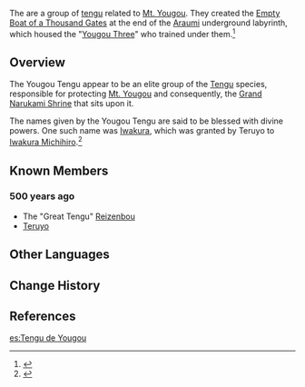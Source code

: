 {{stub|this could have history of Reizenbou and Teruyo included}}
{{Terminology Infobox
|type         = Lore
|type2        = 
|region       = Inazuma
}}
The {{Lang|'''Yougou Tengu'''|ja=影向天狗|ja_rm=Yougou Tengu}} are a group of [[tengu]] related to [[Mt. Yougou]]. They created the [[Empty Boat of a Thousand Gates]] at the end of the [[Araumi]] underground labyrinth, which housed the "[[Yougou Three]]" who trained under them.<ref>{{Ref/Quest|The Narukami Trail}}</ref>

==Overview==
The Yougou Tengu appear to be an elite group of the [[Tengu]] species, responsible for protecting [[Mt. Yougou]] and consequently, the [[Grand Narukami Shrine]] that sits upon it.

The names given by the Yougou Tengu are said to be blessed with divine powers. One such name was [[Iwakura Clan|Iwakura]], which was granted by Teruyo to [[Iwakura Michihiro]].<ref>{{Ref/Arti|Magnificent Tsuba}}</ref>

==Known Members==
===500 years ago===
* The "Great Tengu" [[Reizenbou]]
* [[Teruyo]]

==Other Languages==
{{Other Languages
|en      = Yougou Tengu
|zhs     = 影向天狗
|zhs_rm  = Yǐngxiàng Tiāngǒu
|zht     = 影向天狗
|zht_rm  = Yǐngxiàng Tiāngǒu
|zh_tl   = Yougou Tengu
|ja      = {{Rubi|影|よう|向|ごう|天|てん|狗|ぐ}}
|ja_rm   = Yougou Tengu
|ja_tl   = [[Mt. Yougou|Yougou]] Tengu
|ko      = 요고우 텐구
|ko_rm   = Yogou Tengu
|ko_tl   = Yougou Tengu
|es      = Tengu de Yougou
|es_tl   = Tengu of Yougou
|fr      = Tengu de Yougou
|fr_tl   = Tengu of Yougou
|ru      = Тэнгу Ёго
|ru_tl   = Yougou Tengu
|th      = เท็งงุ Yougou
|th_rm   = Thengngu Yougou
|th_tl   = Yougou Tengu
|vi      = Yougou Tengu
|de      = Yougou Tengu
|id      = Yougou Tengu
|pt      = Yougou Tengu
|tr      = 
|tr_tl   = 
|it      = 
|it_tl   = 
}}

==Change History==
{{Change History|introduced=2.0}}

==References==
{{Reflist}}

[[es:Tengu de Yougou]]